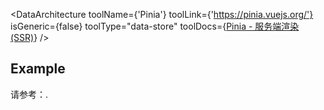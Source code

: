 
<DataArchitecture
  toolName={'Pinia'}
  toolLink={'https://pinia.vuejs.org/'}
  isGeneric={false}
  toolType="data-store"
  toolDocs={<a href="https://pinia.vuejs.org/ssr/">Pinia - 服务端渲染 (SSR)</a>}
/>

## Example

请参考：<RepoLink path="/examples/vue-pinia/" />.
